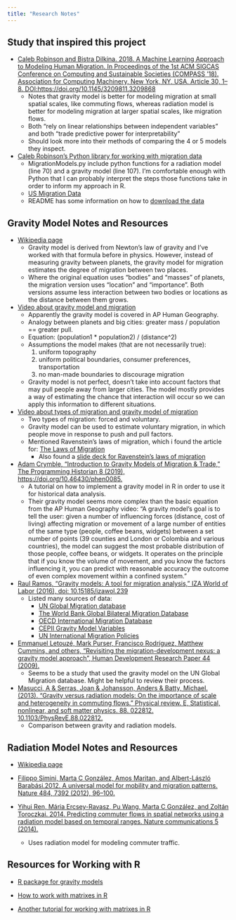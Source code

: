 ```yaml
---
title: "Research Notes"
---
```


## Study that inspired this project
* [Caleb Robinson and Bistra Dilkina. 2018. A Machine Learning Approach to Modeling Human Migration. In Proceedings of the 1st ACM SIGCAS Conference on Computing and Sustainable Societies (COMPASS '18). Association for Computing Machinery, New York, NY, USA, Article 30, 1–8. DOI:https://doi.org/10.1145/3209811.3209868](https://doi.org/10.1145/3209811.3209868)
  * Notes that gravity model is better for modeling migration at small spatial scales, like commuting flows, whereas radiation model is better for modeling migration at larger spatial scales, like migration flows.
  * Both “rely on linear relationships between independent variables" and both “trade predictive power for interpretability”
  * Should look more into their methods of comparing the 4 or 5 models they inspect.

* [Caleb Robinson's Python library for working with migration data](https://github.com/calebrob6/migration-lib)
  * MigrationModels.py include python functions for a radiation model (line 70) and a gravity model (line 107). I'm comfortable enough with Python that I can probably interpret the steps those functions take in order to inform my approach in R.
  * [US Migration Data](https://www.irs.gov/statistics/soi-tax-stats-migration-data)
  * README has some information on how to [download the data](https://github.com/calebrob6/migration-lib)

## Gravity Model Notes and Resources
* [Wikipedia page](https://en.wikipedia.org/wiki/Gravity_model_of_migration)
  * Gravity model is derived from Newton's law of gravity and I've worked with that formula before in physics. However, instead of measuring gravity between planets, the gravity model for migration estimates the degree of migration between two places.
  * Where the original equation uses "bodies" and "masses" of planets, the migration version uses "location" and "importance". Both versions assume less interaction between two bodies or locations as the distance between them grows.  

* [Video about gravity model and migration](https://www.youtube.com/watch?v=5z_dlC0hxbQ)
  * Apparently the gravity model is covered in AP Human Geography.
  * Analogy between planets and big cities: greater mass / population == greater pull.
  * Equation: (population1 * population2) / (distance^2)
  * Assumptions the model makes (that are not necessarily true):
    1. uniform topography
    2. uniform political boundaries, consumer preferences, transportation
    3. no man-made boundaries to discourage migration
  * Gravity model is not perfect, doesn't take into account factors that may pull people away from larger cities. The model mostly provides a way of estimating the chance that interaction will occur so we can apply this information to different situations.

* [Video about types of migration and gravity model of migration](https://www.youtube.com/watch?v=4ZXQHg5F5o0)
  * Two types of migration: forced and voluntary.
  * Gravity model can be used to estimate voluntary migration, in which people move in response to push and pull factors.
  * Mentioned Ravenstein's laws of migration, which i found the article for: [The Laws of Migration](https://cla.umn.edu/sites/cla.umn.edu/files/the_laws_of_migration.pdf)
    * Also found a [slide deck for Ravenstein's laws of migration](http://www.mrtredinnick.com/uploads/7/2/1/5/7215292/ravensteins_laws_of_migration.pdf)

* [Adam Crymble, "Introduction to Gravity Models of Migration & Trade," The Programming Historian 8 (2019), https://doi.org/10.46430/phen0085.](https://programminghistorian.org/en/lessons/gravity-model)
  * A tutorial on how to implement a gravity model in R in order to use it for historical data analysis.
  * Their gravity model seems more complex than the basic equation from the AP Human Geography video: "A gravity model's goal is to tell the user: given a number of influencing forces (distance, cost of living) affecting migration or movement of a large number of entities of the same type (people, coffee beans, widgets) between a set number of points (39 counties and London or Colombia and various countries), the model can suggest the most probable distribution of those people, coffee beans, or widgets. It operates on the principle that if you know the volume of movement, and you know the factors influencing it, you can predict with reasonable accuracy the outcome of even complex movement within a confined system."

* [Raul Ramos, "Gravity models: A tool for migration analysis," IZA World of Labor (2016), doi: 10.15185/izawol.239](https://wol.iza.org/uploads/articles/239/pdfs/gravity-models-tool-for-migration-analysis.pdf)
  * Listed many sources of data:
    * [UN Global Migration database](https://www.un.org/en/development/desa/population/migration/data/index.asp)
    * [The World Bank Global Bilateral Migration Database](https://datacatalog.worldbank.org/dataset/global-bilateral-migration-database)
    * [OECD International Migration Database](https://stats.oecd.org/Index.aspx?DataSetCode=MIG)
    * [CEPII Gravity Model Variables](http://www.cepii.fr/CEPII/en/publications/wp/abstract.asp?NoDoc=3877)
    * [UN International Migration Policies](https://www.un.org/en/development/desa/population/theme/policy/wpp2019.asp)

* [Emmanuel Letouzé, Mark Purser, Francisco Rodríguez, Matthew Cummins, and
others, "Revisiting the migration-development nexus: a gravity model
approach", Human Development Research Paper 44 (2009).](https://mpra.ub.uni-muenchen.de/19227/1/MPRA_paper_19227.pdf)
  * Seems to be a study that used the gravity model on the UN Global Migration database. Might be helpful to review their process.

* [Masucci, A & Serras, Joan & Johansson, Anders & Batty, Michael. (2013). "Gravity versus radiation models: On the importance of scale and heterogeneity in commuting flows." Physical review. E, Statistical, nonlinear, and soft matter physics. 88. 022812. 10.1103/PhysRevE.88.022812. ](https://www.researchgate.net/publication/256607616_Gravity_versus_radiation_models_On_the_importance_of_scale_and_heterogeneity_in_commuting_flows)
  * Comparison between gravity and radiation models.


## Radiation Model Notes and Resources
* [Wikipedia page](https://en.wikipedia.org/wiki/Radiation_law_for_human_mobility)

* [Filippo Simini, Marta C González, Amos Maritan, and Albert-László Barabási.2012. A universal model for mobility and migration patterns. Nature 484, 7392 (2012), 96–100.](https://www-nature-com.ezproxy.proxy.library.oregonstate.edu/articles/nature10856?message-global=remove&page=4)

* [Yihui Ren, Mária Ercsey-Ravasz, Pu Wang, Marta C González, and Zoltán Toroczkai. 2014. Predicting commuter flows in spatial networks using a radiation model based on temporal ranges. Nature communications 5 (2014).](https://www.nature.com/articles/ncomms6347)
  * Uses radiation model for modeling commuter traffic.

## Resources for Working with R
* [R package for gravity models](https://pacha.dev/gravity/)

* [How to work with matrixes in R](https://www.datamentor.io/r-programming/matrix/)

* [Another tutorial for working with matrixes in R](https://www.tutorialspoint.com/r/r_matrices.htm)
